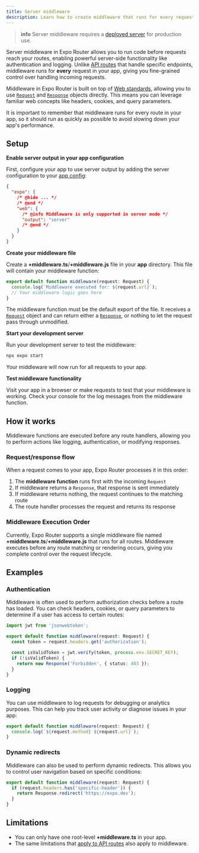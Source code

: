 ```yaml
---
title: Server middleware
description: Learn how to create middleware that runs for every request to the server.
---
```



> **info** Server middleware requires a [deployed server](/router/reference/api-routes/#deployment) for production use.

Server middleware in Expo Router allows you to run code before requests reach your routes, enabling powerful server-side functionality like authentication and logging. Unlike [API routes](/router/reference/api-routes) that handle specific endpoints, middleware runs for **every** request in your app, giving you fine-grained control over handling incoming requests.

Middleware in Expo Router is built on top of [Web standards](https://fetch.spec.whatwg.org/), allowing you to use [`Request`](https://developer.mozilla.org/en-US/docs/Web/API/Request) and [`Response`](https://developer.mozilla.org/en-US/docs/Web/API/Response) objects directly. This means you can leverage familiar web concepts like headers, cookies, and query parameters.

It is important to remember that middleware runs for every route in your app, so it should run as quickly as possible to avoid slowing down your app's performance.

## Setup

<Step label="1">

**Enable server output in your app configuration**

First, configure your app to use server output by adding the server configuration to your [app config](/versions/latest/config/app/):

```json app.json
{
  "expo": {
    /* @hide ... */
    /* @end */
    "web": {
      /* @info Middleware is only supported in server mode */
      "output": "server"
      /* @end */
    }
  }
}
```

</Step>

<Step label="2">

**Create your middleware file**

Create a **+middleware.ts**/**+middleware.js** file in your **app** directory. This file will contain your middleware function:

```ts app/+middleware.ts
export default function middleware(request: Request) {
  console.log(`Middleware executed for: ${request.url}`);
  // Your middleware logic goes here
}
```

The middleware function must be the default export of the file. It receives a [`Request`](https://developer.mozilla.org/en-US/docs/Web/API/Request) object and can return either a [`Response`](https://developer.mozilla.org/en-US/docs/Web/API/Response), or nothing to let the request pass through unmodified.

</Step>

<Step label="3">

**Start your development server**

Run your development server to test the middleware:

```bash Terminal
npx expo start
```

Your middleware will now run for all requests to your app.

</Step>

<Step label="4">

**Test middleware functionality**

Visit your app in a browser or make requests to test that your middleware is working. Check your console for the log messages from the middleware function.

</Step>

## How it works

Middleware functions are executed before any route handlers, allowing you to perform actions like logging, authentication, or modifying responses.

### Request/response flow

When a request comes to your app, Expo Router processes it in this order:

1. The **middleware function** runs first with the incoming `Request`
2. If middleware returns a `Response`, that response is sent immediately
3. If middleware returns nothing, the request continues to the matching route
4. The route handler processes the request and returns its response

### Middleware Execution Order

Currently, Expo Router supports a single middleware file named **+middleware.ts**/**+middleware.js** that runs for all routes. Middleware executes before any route matching or rendering occurs, giving you complete control over the request lifecycle.

## Examples

### Authentication

Middleware is often used to perform authorization checks before a route has loaded. You can check headers, cookies, or query parameters to determine if a user has access to certain routes:

```ts app/+middleware.ts
import jwt from 'jsonwebtoken';

export default function middleware(request: Request) {
  const token = request.headers.get('authorization');

  const isValidToken = jwt.verify(token, process.env.SECRET_KEY);
  if (!isValidToken) {
    return new Response('Forbidden', { status: 403 });
  }
}
```

### Logging

You can use middleware to log requests for debugging or analytics purposes. This can help you track user activity or diagnose issues in your app:

```ts app/+middleware.ts
export default function middleware(request: Request) {
  console.log(`${request.method} ${request.url}`);
}
```

### Dynamic redirects

Middleware can also be used to perform dynamic redirects. This allows you to control user navigation based on specific conditions:

```ts app/+middleware.ts
export default function middleware(request: Request) {
  if (request.headers.has('specific-header')) {
    return Response.redirect('https://expo.dev');
  }
}
```

## Limitations

- You can only have one root-level **+middleware.ts** in your app.
- The same limitations that [apply to API routes](/router/reference/api-routes/#known-limitations) also apply to middleware.
